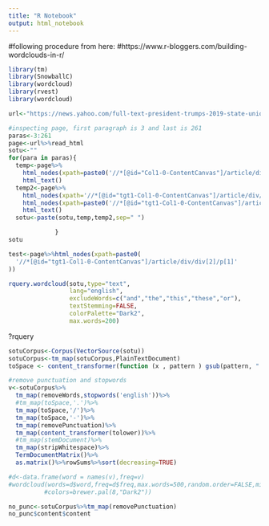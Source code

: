 ```yaml
---
title: "R Notebook"
output: html_notebook
---
```



#following procedure from here: 
#https://www.r-bloggers.com/building-wordclouds-in-r/
```r
library(tm)
library(SnowballC)
library(wordcloud)
library(rvest)
library(wordcloud)
```

```r

url<-"https://news.yahoo.com/full-text-president-trumps-2019-state-union-address-020849675.html?soc_src=hl-viewer&soc_trk=tw"

#inspecting page, first paragraph is 3 and last is 261
paras<-3:261
page<-url%>%read_html
sotu<-""
for(para in paras){
  temp<-page%>%
    html_nodes(xpath=paste0('//*[@id="Col1-0-ContentCanvas"]/article/div/p[',para,']'))%>%
    html_text()
  temp2<-page%>%
    html_nodes(xpath='//*[@id="tgt1-Col1-0-ContentCanvas"]/article/div/div[2]')%>%
    html_nodes(xpath=paste0('//*[@id="tgt1-Col1-0-ContentCanvas"]/article/div/p[',para,']'))%>%
    html_text()
  sotu<-paste(sotu,temp,temp2,sep=" ")

             }
sotu
```


```r

test<-page%>%html_nodes(xpath=paste0(
  '//*[@id="tgt1-Col1-0-ContentCanvas"]/article/div/div[2]/p[1]'
))

```

```r
rquery.wordcloud(sotu,type="text",
                 lang="english",
                 excludeWords=c("and","the","this","these","or"),
                 textStemming=FALSE,
                 colorPalette="Dark2",
                 max.words=200)


```
?rquery


```r
sotuCorpus<-Corpus(VectorSource(sotu))
sotuCorpus<-tm_map(sotuCorpus,PlainTextDocument)
toSpace <- content_transformer(function (x , pattern ) gsub(pattern, " ", x))

#remove punctuation and stopwords
v<-sotuCorpus%>%
  tm_map(removeWords,stopwords('english'))%>%
  #tm_map(toSpace,'.')%>%
  tm_map(toSpace,'/')%>%
  tm_map(toSpace,'-')%>%
  tm_map(removePunctuation)%>%
  tm_map(content_transformer(tolower))%>%
  #tm_map(stemDocument)%>%
  tm_map(stripWhitespace)%>%
  TermDocumentMatrix()%>%
  as.matrix()%>%rowSums%>%sort(decreasing=TRUE)

#d<-data.frame(word = names(v),freq=v)
#wordcloud(words=d$word,freq=d$freq,max.words=500,random.order=FALSE,min.freq=1,
          #colors=brewer.pal(8,"Dark2"))

```

```r

no_punc<-sotuCorpus%>%tm_map(removePunctuation)
no_punc$content$content
```